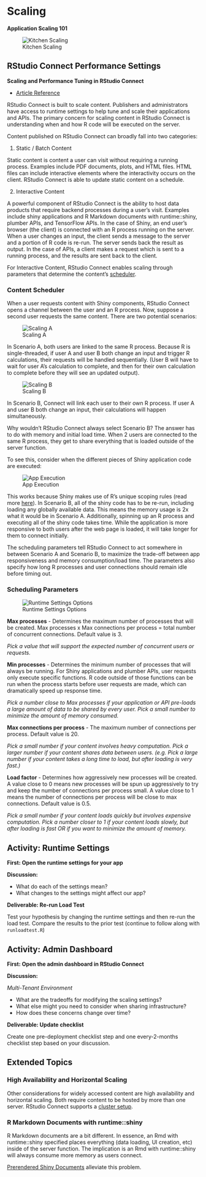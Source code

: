 # Scaling 

**Application Scaling 101**

![Kitchen Scaling](imgs/scaling/kitchen-scaling.png)

## RStudio Connect Performance Settings

**Scaling and Performance Tuning in RStudio Connect**

- [Article Reference](https://support.rstudio.com/hc/en-us/articles/231874748-scaling-and-performance-tuning-rstudio-connect)

RStudio Connect is built to scale content. Publishers and administrators have access to runtime settings to help tune and scale their applications and APIs. The primary concern for scaling content in RStudio Connect is understanding when and how R code will be executed on the server.

Content published on RStudio Connect can broadly fall into two categories:

1. Static / Batch Content

Static content is content a user can visit without requiring a running process. Examples include PDF documents, plots, and HTML files. HTML files can include interactive elements where the interactivity occurs on the client. RStudio Connect is able to update static content on a schedule.

2. Interactive Content

A powerful component of RStudio Connect is the ability to host data products that require backend processes during a user's visit. Examples include shiny applications and R Markdown documents with runtime::shiny, plumber APIs, and TensorFlow APIs. In the case of Shiny, an end user's browser (the client) is connected with an R process running on the server. When a user changes an input, the client sends a message to the server and a portion of R code is re-run. The server sends back the result as output. In the case of APIs, a client makes a request which is sent to a running process, and the results are sent back to the client.

For Interactive Content, RStudio Connect enables scaling through parameters that determine the content's [scheduler](https://docs.rstudio.com/connect/admin/appendix-configuration.html#appendix-configuration-scheduler).

### Content Scheduler

When a user requests content with Shiny components, RStudio Connect opens a channel between the user and an R process. Now, suppose a second user requests the same content. There are two potential scenarios:

![Scaling A](imgs/scaling/scaling-a.png)

In Scenario A, both users are linked to the same R process. Because R is single-threaded, if user A and user B both change an input and trigger R calculations, their requests will be handled sequentially. (User B will have to wait for user A’s calculation to complete, and then for their own calculation to complete before they will see an updated output).

![Scaling B](imgs/scaling/scaling-b.png)

In Scenario B, Connect will link each user to their own R process. If user A and user B both change an input, their calculations will happen simultaneously. 

Why wouldn’t RStudio Connect always select Scenario B? The answer has to do with memory and initial load time. When 2 users are connected to the same R process, they get to share everything that is loaded outside of the server function.

To see this, consider when the different pieces of Shiny application code are executed:

![App Execution](imgs/scaling/app-execution.png)

This works because Shiny makes use of R’s unique scoping rules (read more [here](http://shiny.rstudio.com/articles/scoping.html)). In Scenario B, all of the shiny code has to be re-run, including loading any globally available data. This means the memory usage is 2x what it would be in Scenario A. Additionally, spinning up an R process and executing all of the shiny code takes time. While the application is more responsive to both users after the web page is loaded, it will take longer for them to connect initially.

The scheduling parameters tell RStudio Connect to act somewhere in between Scenario A and Scenario B, to maximize the trade-off between app responsiveness and memory consumption/load time. The parameters also specify how long R processes and user connections should remain idle before timing out.

### Scheduling Parameters

![Runtime Settings Options](imgs/scaling/rsc-runtime.png)

**Max processes** - Determines the maximum number of processes that will be created. Max processes x Max connections per process = total number of concurrent connections. Default value is 3.

_Pick a value that will support the expected number of concurrent users or requests._

**Min processes** - Determines the minimum number of processes that will always be running. For Shiny applications and plumber APIs, user requests only execute specific functions. R code outside of those functions can be run when the process starts before user requests are made, which can dramatically speed up response time.

_Pick a number close to Max processes if your application or API pre-loads a large amount of data to be shared by every user. Pick a small number to minimize the amount of memory consumed._

**Max connections per process** - The maximum number of connections per process. Default value is 20.

_Pick a small number if your content involves heavy computation. Pick a larger number if your content shares data between users. (e.g. Pick a large number if your content takes a long time to load, but after loading is very fast.)_

**Load factor** - Determines how aggressively new processes will be created.  A value close to 0 means new processes will be spun up aggressively to try and keep the number of connections per process small. A value close to 1 means the number of connections per process will be close to max connections. Default value is 0.5.

_Pick a small number if your content loads quickly but involves expensive computation. Pick a number closer to 1 if your content loads slowly, but after loading is fast OR if you want to minimize the amount of memory._

## Activity: Runtime Settings

**First: Open the runtime settings for your app**

**Discussion:**

- What do each of the settings mean?
- What changes to the settings might affect our app?

**Deliverable: Re-run Load Test**

Test your hypothesis by changing the runtime settings and then re-run the load test. Compare the results to the prior test (continue to follow along with `runloadtest.R`)

## Activity: Admin Dashboard

**First: Open the admin dashboard in RStudio Connect**

**Discussion:**

_Multi-Tenant Environment_

- What are the tradeoffs for modifying the scaling settings?
- What else might you need to consider when sharing infrastructure?
- How does these concerns change over time?

**Deliverable: Update checklist**

Create one pre-deployment checklist step and one every-2-months checklist step based on your discussion.

## Extended Topics

### High Availability and Horizontal Scaling

Other considerations for widely accessed content are high availability and horizontal scaling. Both require content to be hosted by more than one server. RStudio Connect supports a [cluster setup](https://docs.rstudio.com/connect/admin/high-availability.html).

### R Markdown Documents with runtime::shiny

R Markdown documents are a bit different. In essence, an Rmd with runtime::shiny specified places everything (data loading, UI creation, etc) inside of the server function. The implication is an Rmd with runtime::shiny will always consume more memory as users connect.

[Prerendered Shiny Documents](https://rmarkdown.rstudio.com/authoring_shiny_prerendered.html) alleviate this problem.
